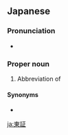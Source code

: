 ==Japanese==
{{ja-kanjitab|とう|しょう|yomi=o}}

===Pronunciation===
* {{ja-pron|とうしょう|y=o|acc=0}}

===Proper noun===
{{ja-pos|とうしょう|proper|kyu=東證}}

# Abbreviation of {{w|Tokyo Stock Exchange}}

====Synonyms====
* {{ja-r|東京証券取引所|とうきょう しょうけん とりひきじょ|caps=y}}

[[ja:東証]]